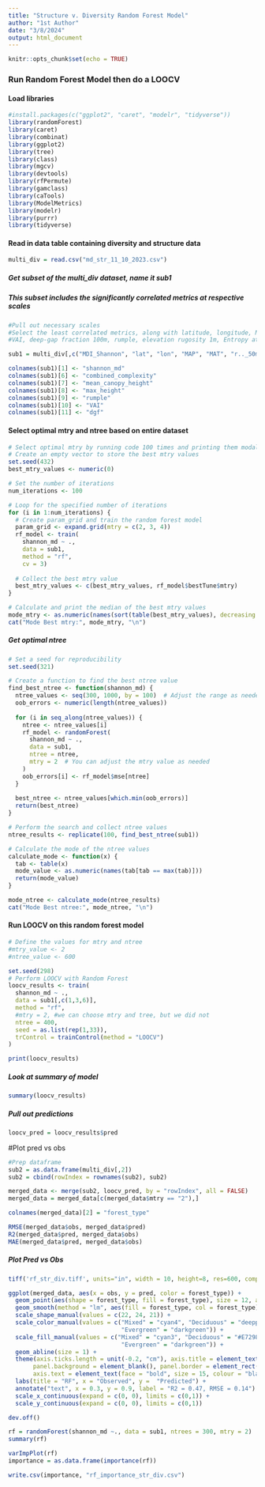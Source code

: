 ```yaml
---
title: "Structure v. Diversity Random Forest Model"
author: "1st Author"
date: "3/8/2024"
output: html_document
---
```


```r
knitr::opts_chunk$set(echo = TRUE)
```

### Run Random Forest Model then do a LOOCV
#### Load libraries
```r
#install.packages(c("ggplot2", "caret", "modelr", "tidyverse"))
library(randomForest)
library(caret)
library(combinat)
library(ggplot2)
library(tree)
library(class)
library(mgcv)
library(devtools)
library(rfPermute)
library(gamclass)
library(caTools)
library(ModelMetrics)
library(modelr)
library(purrr)
library(tidyverse)
```

#### Read in data table containing diversity and structure data
```r
multi_div = read.csv("md_str_11_10_2023.csv")
```

##### Get subset of the multi_div dataset, name it sub1
##### This subset includes the significantly correlated metrics at respective scales
```r
#Pull out necessary scales
#Select the least correlated metrics, along with latitude, longitude, MAT and MAP
#VAI, deep-gap fraction 100m, rumple, elevation rugosity 1m, Entropy at 50, combined rugosity at 60m

sub1 = multi_div[,c("MDI_Shannon", "lat", "lon", "MAP", "MAT", "r.._50m", "mmh.", "X40_95h", "rumple.", "VAI.", "dgf._100m")]

colnames(sub1)[1] <- "shannon_md"
colnames(sub1)[6] <- "combined_complexity"
colnames(sub1)[7] <- "mean_canopy_height"
colnames(sub1)[8] <- "max_height"
colnames(sub1)[9] <- "rumple"
colnames(sub1)[10] <- "VAI"
colnames(sub1)[11] <- "dgf"
```

#### Select optimal mtry and ntree based on entire dataset
```r
# Select optimal mtry by running code 100 times and printing them modal mtry
# Create an empty vector to store the best mtry values
set.seed(432)
best_mtry_values <- numeric(0)

# Set the number of iterations
num_iterations <- 100

# Loop for the specified number of iterations
for (i in 1:num_iterations) {
  # Create param_grid and train the random forest model
  param_grid <- expand.grid(mtry = c(2, 3, 4))
  rf_model <- train(
    shannon_md ~ .,
    data = sub1,
    method = "rf",
    cv = 3)
  
  # Collect the best mtry value
  best_mtry_values <- c(best_mtry_values, rf_model$bestTune$mtry)
}

# Calculate and print the median of the best mtry values
mode_mtry <- as.numeric(names(sort(table(best_mtry_values), decreasing = TRUE)[1]))
cat("Mode Best mtry:", mode_mtry, "\n")
```

##### Get optimal ntree
```r
# Set a seed for reproducibility
set.seed(321)

# Create a function to find the best ntree value
find_best_ntree <- function(shannon_md) {
  ntree_values <- seq(300, 1000, by = 100)  # Adjust the range as needed
  oob_errors <- numeric(length(ntree_values))
  
  for (i in seq_along(ntree_values)) {
    ntree <- ntree_values[i]
    rf_model <- randomForest(
      shannon_md ~ .,
      data = sub1,
      ntree = ntree,
      mtry = 2  # You can adjust the mtry value as needed
    )
    oob_errors[i] <- rf_model$mse[ntree]
  }
  
  best_ntree <- ntree_values[which.min(oob_errors)]
  return(best_ntree)
}

# Perform the search and collect ntree values
ntree_results <- replicate(100, find_best_ntree(sub1))

# Calculate the mode of the ntree values
calculate_mode <- function(x) {
  tab <- table(x)
  mode_value <- as.numeric(names(tab[tab == max(tab)]))
  return(mode_value)
}

mode_ntree <- calculate_mode(ntree_results)
cat("Mode Best ntree:", mode_ntree, "\n")
```

#### Run LOOCV on this random forest model
```r
# Define the values for mtry and ntree
#mtry_value <- 2
#ntree_value <- 600

set.seed(298)
# Perform LOOCV with Random Forest
loocv_results <- train(
  shannon_md ~ .,
  data = sub1[,c(1,3,6)],
  method = "rf",
  #mtry = 2, #we can choose mtry and tree, but we did not
  ntree = 400,
  seed = as.list(rep(1,33)),
  trControl = trainControl(method = "LOOCV")
)

print(loocv_results)
```

##### Look at summary of model
```r
summary(loocv_results)
```

##### Pull out predictions
```r
loocv_pred = loocv_results$pred
```

#Plot pred vs obs
```r
#Prep dataframe
sub2 = as.data.frame(multi_div[,2])
sub2 = cbind(rowIndex = rownames(sub2), sub2)

merged_data <- merge(sub2, loocv_pred, by = "rowIndex", all = FALSE)
merged_data = merged_data[c(merged_data$mtry == "2"),]

colnames(merged_data)[2] = "forest_type"

RMSE(merged_data$obs, merged_data$pred)
R2(merged_data$pred, merged_data$obs)
MAE(merged_data$pred, merged_data$obs)
```

##### Plot Pred vs Obs
```r
tiff('rf_str_div.tiff', units="in", width = 10, height=8, res=600, compression = 'lzw')

ggplot(merged_data, aes(x = obs, y = pred, color = forest_type)) +
  geom_point(aes(shape = forest_type, fill = forest_type), size = 12, alpha = 0.7) +
  geom_smooth(method = "lm", aes(fill = forest_type, col = forest_type), alpha = 0.2, linetype = "dashed") + 
  scale_shape_manual(values = c(22, 24, 21)) + 
  scale_color_manual(values = c("Mixed" = "cyan4", "Deciduous" = "deeppink",
                                "Evergreen" = "darkgreen")) +
  scale_fill_manual(values = c("Mixed" = "cyan3", "Deciduous" = "#E7298A",
                                "Evergreen" = "darkgreen")) +
  geom_abline(size = 1) +
  theme(axis.ticks.length = unit(-0.2, "cm"), axis.title = element_text(size = 20, face = "bold", colour = "black"), 
       panel.background = element_blank(), panel.border = element_rect(fill = NA, colour = "black"), 
       axis.text = element_text(face = "bold", size = 15, colour = "black"), legend.key = element_blank()) +
  labs(title = "RF", x = "Observed", y =  "Predicted") +
  annotate("text", x = 0.3, y = 0.9, label = "R2 = 0.47, RMSE = 0.14") +
  scale_x_continuous(expand = c(0, 0), limits = c(0,1)) + 
  scale_y_continuous(expand = c(0, 0), limits = c(0,1))

dev.off()
```

```r
rf = randomForest(shannon_md ~., data = sub1, ntrees = 300, mtry = 2)
summary(rf)

varImpPlot(rf)
importance = as.data.frame(importance(rf))
```


```r
write.csv(importance, "rf_importance_str_div.csv")
```
